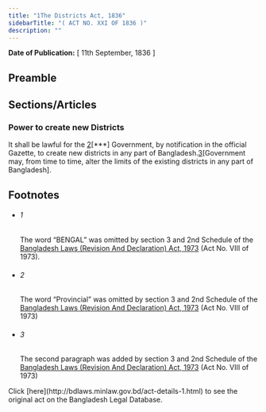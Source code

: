 ```yaml
---
title: "1The Districts Act, 1836"
sidebarTitle: "( ACT NO. XXI OF 1836 )"
description: ""
---
```


**Date of Publication:** [ 11th September, 1836 ]

## Preamble

## Sections/Articles

### Power to create new Districts

It shall be lawful for the [2](1)[\*\*\*] Government, by notification in the official Gazette, to create new districts in any part of Bangladesh.[3](2)[Government may, from time to time, alter the limits of the existing districts in any part of Bangladesh].

## Footnotes

- ###### 1

  The word “BENGAL” was omitted by section 3 and 2nd Schedule of the [Bangladesh Laws (Revision And Declaration) Act, 1973](/act-430.html "Bangladesh Laws (Revision And Declaration) Act, 1973") (Act No. VIII of 1973).

- ###### 2

  The word “Provincial” was omitted by section 3 and 2nd Schedule of the [Bangladesh Laws (Revision And Declaration) Act, 1973](/act-430.html "Bangladesh Laws (Revision And Declaration) Act, 1973") (Act No. VIII of 1973)

- ###### 3

  The second paragraph was added by section 3 and 2nd Schedule of the [Bangladesh Laws (Revision And Declaration) Act, 1973](/act-430.html "Bangladesh Laws (Revision And Declaration) Act, 1973") (Act No. VIII of 1973)

<Note>
  Click [here](http://bdlaws.minlaw.gov.bd/act-details-1.html) to see the original act on the Bangladesh Legal Database.
</Note>
